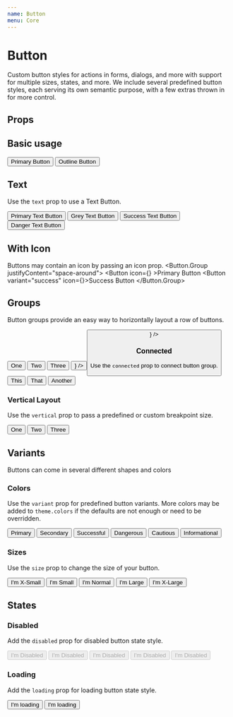```yaml
---
name: Button
menu: Core
---
```



# Button

Custom button styles for actions in forms, dialogs, and more with support for multiple sizes, states, and more. We include several predefined button styles, each serving its own semantic purpose, with a few extras thrown in for more control.

## Props

<PropsTable of={Button} />

## Basic usage

<Playground>
  <Button.Group justifyContent="space-around">
    <Button>Primary Button</Button>
    <Button outline>Outline Button</Button>
  </Button.Group>
</Playground>

## Text

Use the `text` prop to use a Text Button.

<Playground>
  <Button.Group justifyContent="space-around">
    <Button text>Primary Text Button</Button>
    <Button text variant="grey">Grey Text Button</Button>
    <Button text variant="success">Success Text Button</Button>
    <Button text variant="danger">Danger Text Button</Button>
  </Button.Group>
</Playground>

## With Icon

Buttons may contain an icon by passing an icon prop.
<Playground>
  <Button.Group justifyContent="space-around">
    <Button icon={<Icon name="alert" />} >Primary Button</Button>
    <Button variant="success" icon={<Icon name="alert-circle" />}>Success Button</Button>
  </Button.Group>
</Playground>

## Groups

Button groups provide an easy way to horizontally layout a row of buttons.

<Playground>
  <Button.Group justifyContent="space-around">
    <Button.Group>
      <Button>One</Button>
      <Button>Two</Button>
      <Button variant="secondary">Three</Button>
    </Button.Group>
    <Button.Group>
      <Button icon={<Icon name="alert" />} />
      <Button variant="secondary" icon={<Icon name="alert-circle" />} />
    </Button.Group>
  </Button.Group>
</Playground>

### Connected

Use the `connected` prop to connect button group.

<Playground>
    <Button.Group connected justifyContent="center">
      <Button>This</Button>
      <Button>That</Button>
      <Button variant="secondary">Another</Button>
    </Button.Group>
</Playground>

### Vertical Layout

Use the `vertical` prop to pass a predefined or custom breakpoint size.

<Playground>
  <Button.Group vertical="md">
    <Button>One</Button>
    <Button>Two</Button>
    <Button variant="secondary">Three</Button>
  </Button.Group>
</Playground>

## Variants

Buttons can come in several different shapes and colors

### Colors

Use the `variant` prop for predefined button variants. More colors may be added to `theme.colors` if the defaults are not enough or need to be overridden.

<Playground>
   <Button.Group justifyContent="space-around">
    <Button variant="primary">Primary</Button>
    <Button variant="secondary">Secondary</Button>
    <Button variant="success">Successful</Button>
    <Button variant="danger">Dangerous</Button>
    <Button variant="warning">Cautious</Button>
    <Button variant="grey">Informational</Button>
  </Button.Group>
</Playground>

### Sizes

Use the `size` prop to change the size of your button.

<Playground>
  <Button.Group justifyContent="space-around">
    <Button size="xs">I'm X-Small</Button>
    <Button size="sm">I'm Small</Button>
    <Button>I'm Normal</Button>
    <Button size="lg">I'm Large</Button>
    <Button size="xl">I'm X-Large</Button>
  </Button.Group>
</Playground>

## States

### Disabled

Add the `disabled` prop for disabled button state style.

<Playground>
  <Button.Group justifyContent="space-around">
    <Button disabled>I'm Disabled</Button>
    <Button variant="secondary" disabled>I'm Disabled</Button>
    <Button variant="grey" disabled>I'm Disabled</Button>
    <Button variant="success" disabled>I'm Disabled</Button>
    <Button variant="danger" disabled>I'm Disabled</Button>
  </Button.Group>
</Playground>

### Loading

Add the `loading` prop for loading button state style.

<Playground>
  <Button.Group justifyContent="space-around">
    <Button loading>I'm loading</Button>
    <Button loading outline>I'm loading</Button>
  </Button.Group>
</Playground>
